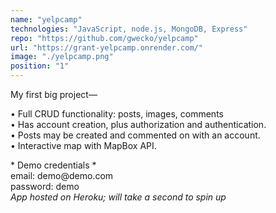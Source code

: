 ```yaml
---
name: "yelpcamp"
technologies: "JavaScript, node.js, MongoDB, Express"
repo: "https://github.com/gwecko/yelpcamp"
url: "https://grant-yelpcamp.onrender.com/"
image: "./yelpcamp.png"
position: "1"
---
```


My first big project— <br />

• Full CRUD functionality: posts, images, comments <br />
• Has account creation, plus authorization and authentication. <br />
• Posts may be created and commented on with an account. <br />
• Interactive map with MapBox API. <br />

\* Demo credentials * <br />
email: demo@demo\.com <br />
password: demo <br />
_App hosted on Heroku; will take a second to spin up_

